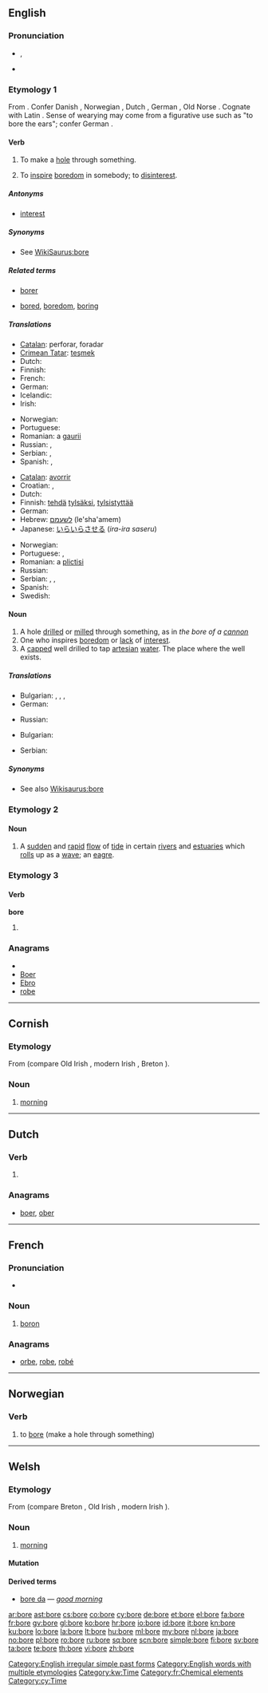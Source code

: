{{wikipedia}}
{{also|borë}}
==English==

===Pronunciation===
* {{IPA|/bɔː(ɹ)/}}, {{SAMPA|/bO:(r)/}}
*: {{audio|en-us-bore.ogg|Audio (US)}}
*: {{rhymes|ɔː(r)}}
* {{homophones|boar|boor}}

===Etymology 1===
From {{etyl|ang}} {{term|borian||to pierce|lang=ang}}. Confer Danish {{term|bore|lang=da}}, Norwegian {{term|bore|lang=no}}, Dutch {{term|boren|lang=nl}}, German {{term|bohren|lang=de}}, Old Norse {{term|bora|lang=non}}. Cognate with Latin {{term|forare||to bore, to pierce|lang=la}}. Sense of wearying may come from a figurative use such as "to bore the ears"; confer German {{term|drillen|lang=de}}.

====Verb====
{{en-verb|bor|ing}}

# {{transitive}} To make a [[hole]] through something.
# {{transitive}} To [[inspire]] [[boredom]] in somebody; to [[disinterest]].

=====Antonyms=====
* [[interest]]

=====Synonyms=====
* See [[WikiSaurus:bore]]

=====Related terms=====
* {{sense|to make a hole}} [[borer]]
* {{sense|to inspire boredom}} [[bored]], [[boredom]], [[boring]]

=====Translations=====
{{trans-top|to make a hole}}
* [[Catalan]]: perforar, foradar
* [[Crimean Tatar]]: [[teşmek]]
* Dutch: {{t+|nl|boren}}
* Finnish: {{t-|fi|porata}}
* French: {{t|fr|alésage|m}}
* German: {{t+|de|bohren}}
* Icelandic: {{t+|is|bora}}
* Irish: {{t-|ga|toll|xs=Irish}}
{{trans-mid}}
* Norwegian: {{t+|no|bore}}
* Portuguese: {{t+|pt|cavar}}
* Romanian: a [[gaurii]]
* Russian: {{t+|ru|сверлить|tr=sverlít’}}, {{t|ru|буравить|tr=burávit’}}
* Serbian: {{t-|sr|бушити|sc=Cyrl}},  {{t|sr|сврдлати|sc=Cyrl}}
* Spanish: {{t+|es|perforar}}, {{t|es|horadar}}
{{trans-bottom}}

{{trans-top|to inspire boredom}}
* [[Catalan]]: [[avorrir]]
* Croatian: {{t-|hr|dosaditi|alt=dosáditi}} {{pf.}}, {{t-|hr|dosađivati|alt=dosađívati}} {{impf}}
* Dutch: {{t+|nl|vervelen}}
* Finnish: [[tehdä]] [[tylsä]]ksi, [[tylsistyttää]]
* German: {{t-|de|langweilen}}
* Hebrew: [[לשעמם]] (le'sha'amem)
* Japanese: [[いらいらさせる]] (''ira-ira saseru'')
{{trans-mid}}
* Norwegian: {{t|no|kjede}}
* Portuguese: {{t+|pt|chatear}}, {{t+|pt|aborrecer}}
* Romanian: a [[plictisi]]
* Russian: {{t|ru|надоедать|tr=nadojedát’}}
* Serbian: {{t|sr|досадити|tr=dosaditi}} {{pf.}}, {{t|sr|досађивати|tr=dosađivati}} {{impf}}, {{t|sr|додијати|tr=dodijati}}
* Spanish: {{t+|es|aburrir}}
* Swedish: {{t|sv|tråka ut}}
{{trans-bottom}}

====Noun====
{{en-noun}}

# A hole [[drill]]ed or [[mill]]ed through something, as in ''the bore of a [[cannon]]''
# One who inspires [[boredom]] or [[lack]] of [[interest]].
# A [[cap]]ped well drilled to tap [[artesian]] [[water]].  The place where the well exists.

=====Translations=====
{{trans-top|A hole [[drill]]ed or [[mill]]ed through something}}
* Bulgarian: ,  {{t+|bg|отвор|m}},  {{t|bg|дупка|f}},  {{t|bg|вътрешен диаметър}}
* German: {{t+|de|Bohrung|f}}
{{trans-mid}}
* Russian: {{t+|ru|отверстие}}
{{trans-bottom}}

{{trans-top|One who inspires [[boredom]]}}
* Bulgarian: {{t|bg|досаден човек}}
{{trans-mid}}
* Serbian: {{t|sr|дoсадњаковић|m|tr=dosadnjaković}}
{{trans-bottom}}

=====Synonyms=====
* See also [[Wikisaurus:bore]]

===Etymology 2===

====Noun====
{{en-noun}}

# A [[sudden]] and [[rapid]] [[flow]] of [[tide]] in certain [[river]]s and [[estuaries]] which [[roll]]s up as a [[wave]]; an [[eagre]].

===Etymology 3===

====Verb====
'''bore'''

# {{simple past of|[[bear]]}}

===Anagrams===
* {{alphagram|beor}}
* [[Boer#English|Boer]]
* [[Ebro#English|Ebro]]
* [[robe#English|robe]]

[[Category:English irregular simple past forms]]
[[Category:English words with multiple etymologies]]

----

==Cornish==

===Etymology===
From {{proto|Celtic|bārego-|morning|lang=kw}} (compare Old Irish {{term|bárach||tomorrow|lang=sga}}, modern Irish {{term|amárach|lang=ga}}, Breton {{term|beure|lang=br}}).

===Noun===
{{infl|kw|noun}} {{g|Cornish}}

# [[morning]]

[[Category:kw:Time]]

----

==Dutch==

===Verb===
{{infl|nl}}

# {{nl-verb-form|n=sg|t=pres|m=subj|boren}}

===Anagrams===
* [[boer#Dutch|boer]], [[ober#Dutch|ober]]

----

==French==
{{wikipedia|lang=fr}}

===Pronunciation===
* {{IPA|lang=fr|/bɔʁ/ }}

===Noun===
{{fr-noun-unc|m}}

# [[boron]]

===Anagrams===
* [[orbe#French|orbe]], [[robe#French|robe]], [[robé#French|robé]]

[[Category:fr:Chemical elements]]

----

==Norwegian==

===Verb===
{{no-verb-1|bor}}

# to [[bore]] (make a hole through something)

----

==Welsh==

===Etymology===
From {{proto|Celtic|bārego-|morning|lang=cy}} (compare Breton {{term|beure|lang=br}}, Old Irish {{term|bárach||tomorrow|lang=sga}}, modern Irish {{term|amárach|lang=ga}}).

===Noun===
{{cy-noun|m|boreau}}

# [[morning]]

====Mutation====
{{cy-mut-b|ore}}

====Derived terms====
* [[bore da]] — ''[[good morning]]''

[[Category:cy:Time]]

[[ar:bore]]
[[ast:bore]]
[[cs:bore]]
[[co:bore]]
[[cy:bore]]
[[de:bore]]
[[et:bore]]
[[el:bore]]
[[fa:bore]]
[[fr:bore]]
[[gv:bore]]
[[gl:bore]]
[[ko:bore]]
[[hr:bore]]
[[io:bore]]
[[id:bore]]
[[it:bore]]
[[kn:bore]]
[[ku:bore]]
[[lo:bore]]
[[la:bore]]
[[lt:bore]]
[[hu:bore]]
[[ml:bore]]
[[my:bore]]
[[nl:bore]]
[[ja:bore]]
[[no:bore]]
[[pl:bore]]
[[ro:bore]]
[[ru:bore]]
[[sq:bore]]
[[scn:bore]]
[[simple:bore]]
[[fi:bore]]
[[sv:bore]]
[[ta:bore]]
[[te:bore]]
[[th:bore]]
[[vi:bore]]
[[zh:bore]]